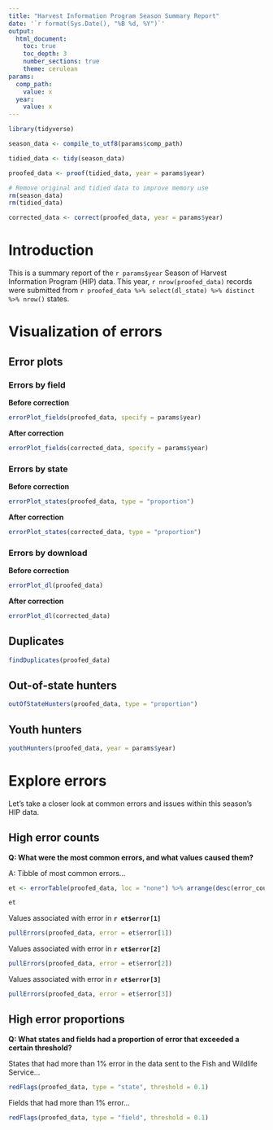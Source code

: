 ```yaml
---
title: "Harvest Information Program Season Summary Report"
date: '`r format(Sys.Date(), "%B %d, %Y")`'
output: 
  html_document:
    toc: true
    toc_depth: 3
    number_sections: true
    theme: cerulean
params:
  comp_path:
    value: x
  year:
    value: x
---
```


```r
library(tidyverse)
```

```r

season_data <- compile_to_utf8(params$comp_path)

tidied_data <- tidy(season_data)

proofed_data <- proof(tidied_data, year = params$year)

# Remove original and tidied data to improve memory use
rm(season_data)
rm(tidied_data)

corrected_data <- correct(proofed_data, year = params$year)

```

# Introduction

This is a summary report of the `r params$year` Season of Harvest Information Program (HIP) data. This year, `r nrow(proofed_data)` records were submitted from `r proofed_data %>% select(dl_state) %>% distinct %>% nrow()` states.

# Visualization of errors



## Error plots

### Errors by field

**Before correction**

```r
errorPlot_fields(proofed_data, specify = params$year)
```

**After correction**

```r
errorPlot_fields(corrected_data, specify = params$year)
```

### Errors by state

**Before correction**

```r
errorPlot_states(proofed_data, type = "proportion")
```

**After correction**

```r
errorPlot_states(corrected_data, type = "proportion")
```

### Errors by download

**Before correction**

```r
errorPlot_dl(proofed_data)
```

**After correction**

```r
errorPlot_dl(corrected_data)
```

## Duplicates

```r
findDuplicates(proofed_data)
```

## Out-of-state hunters

```r
outOfStateHunters(proofed_data, type = "proportion")
```

## Youth hunters

```r
youthHunters(proofed_data, year = params$year)
```

# Explore errors

Let's take a closer look at common errors and issues within this season's HIP data.

## High error counts

**Q: What were the most common errors, and what values caused them?**

A: Tibble of most common errors...

```r
et <- errorTable(proofed_data, loc = "none") %>% arrange(desc(error_count))

et
```

Values associated with error in **`r et$error[1]`**

```r
pullErrors(proofed_data, error = et$error[1])
```

Values associated with error in **`r et$error[2]`**

```r
pullErrors(proofed_data, error = et$error[2])
```

Values associated with error in **`r et$error[3]`**

```r
pullErrors(proofed_data, error = et$error[3])
```

## High error proportions

**Q: What states and fields had a proportion of error that exceeded a certain threshold?**

States that had more than 1% error in the data sent to the Fish and Wildlife Service...

```r
redFlags(proofed_data, type = "state", threshold = 0.1)
```

Fields that had more than 1% error...

```r
redFlags(proofed_data, type = "field", threshold = 0.1)
```
